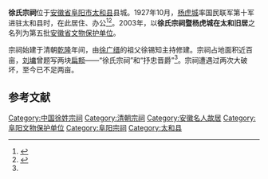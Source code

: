 {{文物保护单位
| 级别 = 省级
| 省区市 = 安徽省
| 图片 = 
| 名称 = 徐氏宗祠暨杨虎城在太和旧居
| 编号 = 5-88
| 分类 = 古建筑
| 时代 = 清
| 所在 = [[阜阳市|阜阳市]][[太和县|太和县]]
| 登录 = 
}}
'''徐氏宗祠'''位于[[安徽省|安徽省]][[阜阳市|阜阳市]][[太和县|太和县]]县城。1927年10月，[[杨虎城|杨虎城]]率国民联军第十军进驻太和县时，在此居住、办公<ref name="a1">{{Cite web |url=http://www.zgfysw.gov.cn/DocHtml/1/Article_201692718870.html |title=太和县拟逐步修复“徐氏宗祠”等老城区古建筑 |accessdate=2017-03-10 |author= |date=2016-09-27 |work= |publisher=中共阜阳市委网站，来源：太和县委办公室 |language=Zh-hans }}{{Dead link|date=2019年6月 |bot=InternetArchiveBot |fix-attempted=yes }}</ref><ref name=":0">{{cite news |title=来杨虎城故居看看吧，这是他生长的地方_腾讯新闻 |url=https://new.qq.com/omn/20210927/20210927A00JTI00.html |accessdate=2021-10-13 |work=腾讯 |archive-date=2021-10-27 |archive-url=https://web.archive.org/web/20211027181432/https://new.qq.com/omn/20210927/20210927A00JTI00.html }}</ref>。2003年，以'''徐氏宗祠暨杨虎城在太和旧居'''之名列为第五批[[安徽省文物保护单位|安徽省文物保护单位]]。

宗祠始建于清朝[[乾隆|乾隆]]年间，由[[徐广缙|徐广缙]]的祖父徐锡知主持修建。宗祠占地面积近百亩，[[劉墉_(清朝)|刘墉]]曾题写两块[[扁额|扁额]]——“徐氏宗祠”和“抒忠晋爵”<ref name="a1"/>。宗祠遭遇过两次大破坏，至今已不足两亩。

==参考文献==
{{Reflist|2}}

{{阜阳市境内的安徽省文物保护单位}}
[[Category:中国徐姓宗祠|Category:中国徐姓宗祠]]
[[Category:清朝宗祠|Category:清朝宗祠]]
[[Category:安徽名人故居|Category:安徽名人故居]]
[[Category:阜阳文物保护单位|Category:阜阳文物保护单位]]
[[Category:阜阳宗祠|Category:阜阳宗祠]]
[[Category:太和县|Category:太和县]]